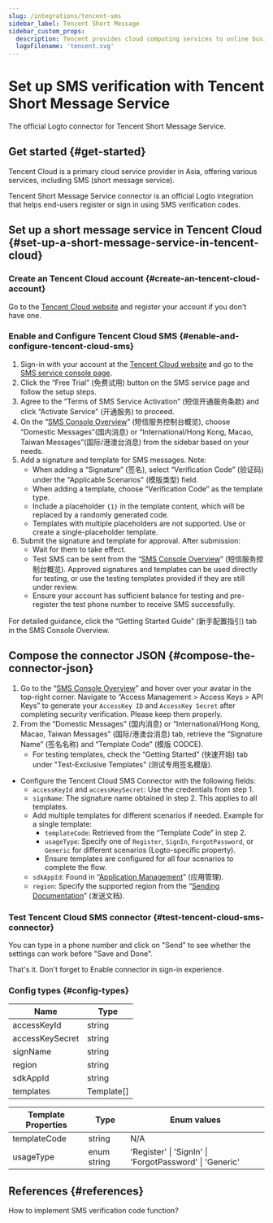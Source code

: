 ```yaml
---
slug: /integrations/tencent-sms
sidebar_label: Tencent Short Message
sidebar_custom_props:
  description: Tencent provides cloud computing services to online businesses.
  logoFilename: 'tencent.svg'
---
```



# Set up SMS verification with Tencent Short Message Service

The official Logto connector for Tencent Short Message Service.

<GuideTip />

## Get started \{#get-started}

Tencent Cloud is a primary cloud service provider in Asia, offering various services, including SMS (short message service).

Tencent Short Message Service connector is an official Logto integration that helps end-users register or sign in using SMS verification codes.

## Set up a short message service in Tencent Cloud \{#set-up-a-short-message-service-in-tencent-cloud}

### Create an Tencent Cloud account \{#create-an-tencent-cloud-account}

Go to the [Tencent Cloud website](https://cloud.tencent.com/) and register your account if you don't have one.

### Enable and Configure Tencent Cloud SMS \{#enable-and-configure-tencent-cloud-sms}

1. Sign-in with your account at the [Tencent Cloud website](https://cloud.tencent.com/) and go to the [SMS service console page](https://cloud.tencent.com/product/sms).
2. Click the “Free Trial” (免费试用) button on the SMS service page and follow the setup steps.
3. Agree to the “Terms of SMS Service Activation” (短信开通服务条款) and click “Activate Service” (开通服务) to proceed.
4. On the “[SMS Console Overview](https://console.cloud.tencent.com/smsv2)” (短信服务控制台概览), choose “Domestic Messages”(国内消息) or “International/Hong Kong, Macao, Taiwan Messages”(国际/港澳台消息) from the sidebar based on your needs.
5. Add a signature and template for SMS messages. Note:
   - When adding a “Signature” (签名), select “Verification Code” (验证码) under the "Applicable Scenarios" (模版类型) field.
   - When adding a template, choose “Verification Code” as the template type.
   - Include a placeholder `{1}` in the template content, which will be replaced by a randomly generated code.
   - Templates with multiple placeholders are not supported. Use or create a single-placeholder template.
6. Submit the signature and template for approval. After submission:
   - Wait for them to take effect.
   - Test SMS can be sent from the “[SMS Console Overview](https://console.cloud.tencent.com/smsv2)” (短信服务控制台概览). Approved signatures and templates can be used directly for testing, or use the testing templates provided if they are still under review.
   - Ensure your account has sufficient balance for testing and pre-register the test phone number to receive SMS successfully.

For detailed guidance, click the “Getting Started Guide” (新手配置指引) tab in the SMS Console Overview.

## Compose the connector JSON \{#compose-the-connector-json}

1. Go to the “[SMS Console Overview](https://console.cloud.tencent.com/smsv2)” and hover over your avatar in the top-right corner. Navigate to “Access Management > Access Keys > API Keys” to generate your `AccessKey ID` and `AccessKey Secret` after completing security verification. Please keep them properly.
2. From the “Domestic Messages” (国内消息) or “International/Hong Kong, Macao, Taiwan Messages” (国际/港澳台消息) tab, retrieve the “Signature Name” (签名名称) and “Template Code” (模版 CODCE).
   - For testing templates, check the “Getting Started” (快速开始) tab under "Test-Exclusive Templates" (测试专用签名模版).

- Configure the Tencent Cloud SMS Connector with the following fields:
  - `accessKeyId` and `accessKeySecret`: Use the credentials from step 1.
  - `signName`: The signature name obtained in step 2. This applies to all templates.
  - Add multiple templates for different scenarios if needed. Example for a single template:
    - `templateCode`: Retrieved from the “Template Code” in step 2.
    - `usageType`: Specify one of `Register`, `SignIn`, `ForgotPassword`, or `Generic` for different scenarios (Logto-specific property).
    - Ensure templates are configured for all four scenarios to complete the flow.
  - `sdkAppId`: Found in “[Application Management](https://console.cloud.tencent.com/smsv2/app-manage)” (应用管理).
  - `region`: Specify the supported region from the “[Sending Documentation](https://cloud.tencent.com/document/api/382/52071#.E5.9C.B0.E5.9F.9F.E5.88.97.E8.A1.A8)” (发送文档).

### Test Tencent Cloud SMS connector \{#test-tencent-cloud-sms-connector}

You can type in a phone number and click on "Send" to see whether the settings can work before "Save and Done".

That's it. Don't forget to <MainSiteUrl href="/connectors/sms-connectors#enable-phone-number-sign-up-or-sign-in">Enable connector in sign-in experience</MainSiteUrl>.

### Config types \{#config-types}

| Name            | Type       |
| --------------- | ---------- |
| accessKeyId     | string     |
| accessKeySecret | string     |
| signName        | string     |
| region          | string     |
| sdkAppId        | string     |
| templates       | Template[] |

| Template Properties | Type        | Enum values                                             |
| ------------------- | ----------- | ------------------------------------------------------- |
| templateCode        | string      | N/A                                                     |
| usageType           | enum string | 'Register' \| 'SignIn' \| 'ForgotPassword' \| 'Generic' |

## References \{#references}

<Url href="https://cloud.tencent.com/document/product/382/43070">
  How to implement SMS verification code function?
</Url>
